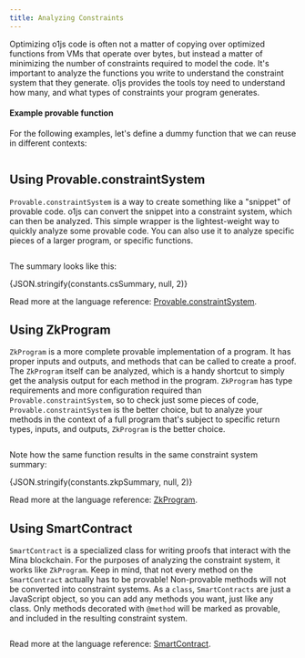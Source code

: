 ```yaml
---
title: Analyzing Constraints
---
```



Optimizing o1js code is often not a matter of copying over optimized functions from VMs that operate over bytes, but instead
a matter of minimizing the number of constraints required to model the code. It's important to analyze the functions you write
to understand the constraint system that they generate. o1js provides the tools toy need to understand how many, and what
types of constraints your program generates.

#### Example provable function

For the following examples, let's define a dummy function that we can reuse in different contexts:

```ts file=../snippets/constraint-system/constraint-system.ts start=start_example_provable_function end=end_example_provable_function

```

## Using Provable.constraintSystem

`Provable.constraintSystem` is a way to create something like a "snippet" of provable code. o1js can convert the snippet into a
constraint system, which can then be analyzed. This simple wrapper is the lightest-weight way to quickly analyze some provable
code. You can also use it to analyze specific pieces of a larger program, or specific functions.

```ts file=../snippets/constraint-system/constraint-system.ts start=start_constraint_system_example end=end_constraint_system_example

```

The summary looks like this:

<CodeBlock language='json'>
  {JSON.stringify(constants.csSummary, null, 2)}
</CodeBlock>

Read more at the language reference: [Provable.constraintSystem](/api-reference/variables/Provable.mdx#constraintsystem).

## Using ZkProgram

`ZkProgram` is a more complete provable implementation of a program. It has proper inputs and outputs, and methods that can be called to
create a proof. The `ZkProgram` itself can be analyzed, which is a handy shortcut to simply get the analysis output for each method in
the program. `ZkProgram` has type requirements and more configuration required than `Provable.constraintSystem`, so to check just some
pieces of code, `Provable.constraintSystem` is the better choice, but to analyze your methods in the context of a full program that's subject
to specific return types, inputs, and outputs, `ZkProgram` is the better choice.

```ts file=../snippets/constraint-system/constraint-system.ts start=start_zk_program_example end=end_zk_program_example

```

Note how the same function results in the same constraint system summary:

<CodeBlock language='json'>
  {JSON.stringify(constants.zkpSummary, null, 2)}
</CodeBlock>

Read more at the language reference: [ZkProgram](/api-reference/functions/ZkProgram.mdx).

## Using SmartContract

`SmartContract` is a specialized class for writing proofs that interact with the Mina blockchain. For the purposes of analyzing the
constraint system, it works like `ZkProgram`. Keep in mind, that not every method on the `SmartContract` actually has to be
provable! Non-provable methods will not be converted into constraint systems. As a `class`, `SmartContracts` are just a JavaScript
object, so you can add any methods you want, just like any class. Only methods decorated with `@method` will be marked as provable,
and included in the resulting constraint system.

```ts file=../snippets/constraint-system/constraint-system.ts start=start_smart_contract_example end=end_smart_contract_example

```

Read more at the language reference: [SmartContract](/api-reference/classes/SmartContract.mdx#analyzemethods).
